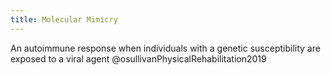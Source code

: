 ```yaml
---
title: Molecular Mimicry
---
```



An autoimmune response when individuals with a genetic susceptibility are exposed to a viral agent @osullivanPhysicalRehabilitation2019